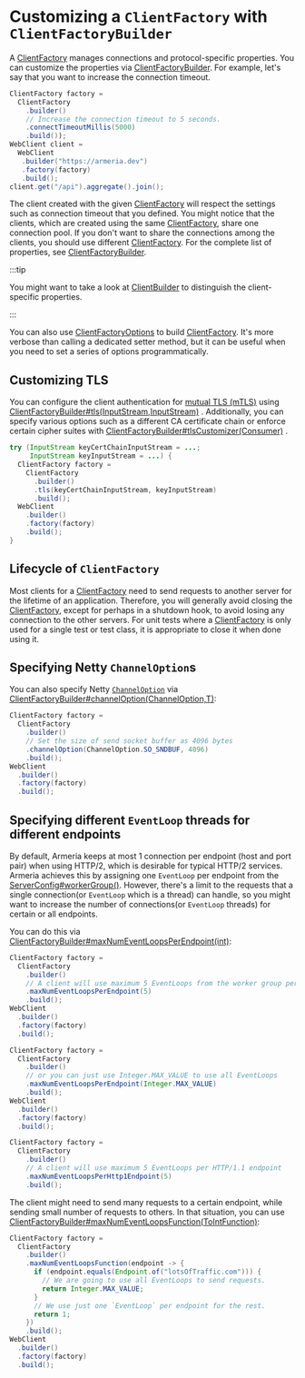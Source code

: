 # Customizing a `ClientFactory` with `ClientFactoryBuilder`

A [ClientFactory](type) manages connections and protocol-specific properties.
You can customize the properties via [ClientFactoryBuilder](type). For example,
let's say that you want to increase the connection timeout.

```java
ClientFactory factory =
  ClientFactory
    .builder()
    // Increase the connection timeout to 5 seconds.
    .connectTimeoutMillis(5000)
    .build());
WebClient client =
  WebClient
   .builder("https://armeria.dev")
   .factory(factory)
   .build();
client.get("/api").aggregate().join();
```

The client created with the given [ClientFactory](type) will respect the settings such as connection timeout
that you defined.
You might notice that the clients, which are created using the same [ClientFactory](type),
share one connection pool. If you don't want to share the connections among the clients,
you should use different [ClientFactory](typeplural).
For the complete list of properties, see [ClientFactoryBuilder](type).

:::tip

  You might want to take a look at [ClientBuilder](type) to distinguish the client-specific properties.

:::

You can also use [ClientFactoryOptions](type) to build [ClientFactory](type).
It's more verbose than calling a dedicated setter method, but it can be useful when you need to
set a series of options programmatically.

## Customizing TLS

You can configure the client authentication
for [mutual TLS (mTLS)](https://www.cloudflare.com/learning/access-management/what-is-mutual-tls/)
using [ClientFactoryBuilder#tls(InputStream,InputStream)](type) .
Additionally, you can specify various options such as a different CA certificate chain or enforce certain 
cipher suites with [ClientFactoryBuilder#tlsCustomizer(Consumer)](type) .

```java
try (InputStream keyCertChainInputStream = ...;
     InputStream keyInputStream = ...) {
  ClientFactory factory =
    ClientFactory
      .builder()
      .tls(keyCertChainInputStream, keyInputStream)
      .build();
  WebClient
    .builder()
    .factory(factory)
    .build();
}
```

## Lifecycle of `ClientFactory`

Most clients for a [ClientFactory](type) need to send requests to another server for the lifetime of an application.
Therefore, you will generally avoid closing the [ClientFactory](type), except for perhaps in a shutdown hook,
to avoid losing any connection to the other servers.
For unit tests where a [ClientFactory](type) is only used for a single test or test class,
it is appropriate to close it when done using it.

## Specifying Netty `ChannelOption`s

You can also specify Netty [`ChannelOption`](https://netty.io/4.1/api/io/netty/channel/ChannelOption.html)
via [ClientFactoryBuilder#channelOption(ChannelOption,T)](type):

```java
ClientFactory factory =
  ClientFactory
    .builder()
    // Set the size of send socket buffer as 4096 bytes
    .channelOption(ChannelOption.SO_SNDBUF, 4096)
    .build();
WebClient
  .builder()
  .factory(factory)
  .build();
```

## Specifying different `EventLoop` threads for different endpoints

By default, Armeria keeps at most 1 connection per endpoint (host and port pair) when using HTTP/2,
which is desirable for typical HTTP/2 services. Armeria achieves this by assigning one `EventLoop` per endpoint
from the [ServerConfig#workerGroup()](type). However, there's a limit to the requests that
a single connection(or `EventLoop` which is a thread) can handle, so you might want to increase
the number of connections(or `EventLoop` threads) for certain or all endpoints.

You can do this via [ClientFactoryBuilder#maxNumEventLoopsPerEndpoint(int)](type):

```java
ClientFactory factory =
  ClientFactory
    .builder()
    // A client will use maximum 5 EventLoops from the worker group per endpoint
    .maxNumEventLoopsPerEndpoint(5)
    .build();
WebClient
  .builder()
  .factory(factory)
  .build();

ClientFactory factory =
  ClientFactory
    .builder()
    // or you can just use Integer.MAX_VALUE to use all EventLoops
    .maxNumEventLoopsPerEndpoint(Integer.MAX_VALUE)
    .build();
WebClient
  .builder()
  .factory(factory)
  .build();

ClientFactory factory =
  ClientFactory
    .builder()
    // A client will use maximum 5 EventLoops per HTTP/1.1 endpoint
    .maxNumEventLoopsPerHttp1Endpoint(5)
    .build();
```

The client might need to send many requests to a certain endpoint, while sending small number of requests to others.
In that situation, you can use [ClientFactoryBuilder#maxNumEventLoopsFunction(ToIntFunction)](type):

```java
ClientFactory factory =
  ClientFactory
    .builder()
    .maxNumEventLoopsFunction(endpoint -> {
      if (endpoint.equals(Endpoint.of("lotsOfTraffic.com"))) {
        // We are going to use all EventLoops to send requests.
        return Integer.MAX_VALUE;
      }
      // We use just one `EventLoop` per endpoint for the rest.
      return 1;
    })
    .build();
WebClient
  .builder()
  .factory(factory)
  .build();
```
